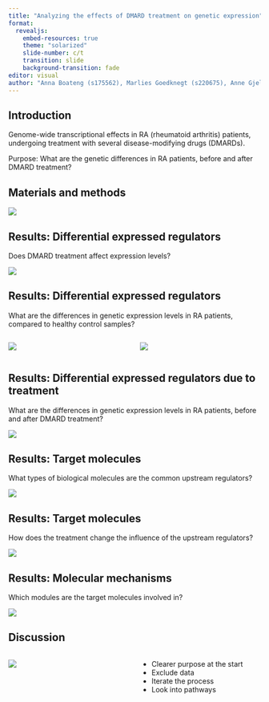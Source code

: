 ```yaml
---
title: "Analyzing the effects of DMARD treatment on genetic expression"
format:
  revealjs:
    embed-resources: true
    theme: "solarized"
    slide-number: c/t
    transition: slide
    background-transition: fade
editor: visual
author: "Anna Boateng (s175562), Marlies Goedknegt (s220675), Anne Gjelstrup (s194530), Katja Jagd (s185395), Olivia Ronnenberg (s183359)"
---
```


## Introduction

Genome-wide transcriptional effects in RA (rheumatoid arthritis) patients, undergoing treatment with several disease-modifying drugs (DMARDs).

Purpose: What are the genetic differences in RA patients, before and after DMARD treatment?

## Materials and methods

![](flowchart_presentation.png){fig-align="center"}

## Results: Differential expressed regulators

Does DMARD treatment affect expression levels?

![](images/04_box_plot-01.png){fig-align="center"}

## Results: Differential expressed regulators

What are the differences in genetic expression levels in RA patients, compared to healthy control samples?

::: columns
::: {.column width="50%"}
![](images/05_expr_plot_before-03.png){fig-align="center"}
:::

::: {.column width="50%"}
![](images/05_expr_plot_after-02.png){fig-align="center"}
:::
:::

## Results: Differential expressed regulators due to treatment

What are the differences in genetic expression levels in RA patients, before and after DMARD treatment?

![](images/05_comparison_plot-01.png){fig-align="center"}

## Results: Target molecules

What types of biological molecules are the common upstream regulators?

![](images/04_pie_chart.png){fig-align="center"}

## Results: Target molecules

How does the treatment change the influence of the upstream regulators?

![](images/06_targets_plot-03.png){fig-align="center"}

## Results: Molecular mechanisms

Which modules are the target molecules involved in?

![](images/06_modules_plot-02.png){fig-align="center"}

## Discussion

::: columns
::: {.column width="50%"}
![](images/flowchart_dis){fig-align="center"}
:::

::: {.column width="50%"}
-   Clearer purpose at the start
-   Exclude data
-   Iterate the process
-   Look into pathways
:::
:::
